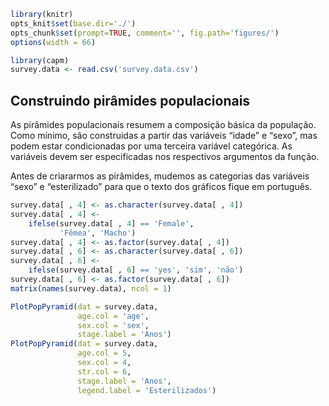 ```r
library(knitr)
opts_knit$set(base.dir='./')
opts_chunk$set(prompt=TRUE, comment='', fig.path='figures/')
options(width = 66)
```

```r
library(capm)
survey.data <- read.csv('survey.data.csv')
```

## Construindo pirâmides populacionais

As pirâmides populacionais resumem a composição básica da população. Como mínimo, são construidas a partir das variáveis "idade" e "sexo", mas podem estar condicionadas por uma terceira variável categórica. As variáveis devem ser especificadas nos respectivos argumentos da função.  

Antes de criararmos as pirâmides, mudemos as categorias das variáveis "sexo" e "esterilizado" para que o texto dos gráficos fique em português.

```r
survey.data[ , 4] <- as.character(survey.data[ , 4])
survey.data[ , 4] <-
    ifelse(survey.data[ , 4] == 'Female',
           'Fêmea', 'Macho')
survey.data[ , 4] <- as.factor(survey.data[ , 4])
survey.data[ , 6] <- as.character(survey.data[ , 6])
survey.data[ , 6] <-
    ifelse(survey.data[ , 6] == 'yes', 'sim', 'não')
survey.data[ , 6] <- as.factor(survey.data[ , 6])
matrix(names(survey.data), ncol = 1)
```

```r
PlotPopPyramid(dat = survey.data,
               age.col = 'age',
               sex.col = 'sex',
               stage.label = 'Anos')
PlotPopPyramid(dat = survey.data,
               age.col = 5,
               sex.col = 4,
               str.col = 6,
               stage.label = 'Anos',
               legend.label = 'Esterilizados')
```


